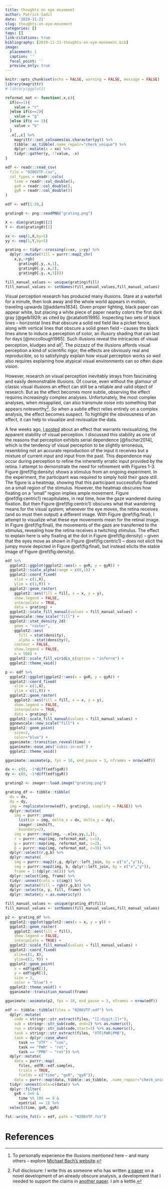 ```yaml
---
title: thoughts on eye movement
author: Patrick Sadil
date: '2019-11-21'
slug: thoughts-on-eye-movement
categories: []
tags: []
link-citations: true
bibliography: [2019-11-21-thoughts-on-eye-movement.bib]
image:
  placement: 1
  caption: ''
  focal_point: ''
  preview_only: true
---
```


```r
knitr::opts_chunk$set(echo = FALSE, warning = FALSE, message = FALSE)
library(magrittr)
# library(ggplot2)

reformat_mat <- function(.x,c){
  if(c==1){
    value = "r"
  }else if(c==2){
    value = "g"
  }else if(c == 3){
    value = "b"
  }
  .x[,,c] %>%
    magrittr::set_colnames(as.character(yy)) %>%
    tibble::as_tibble(.name_repair="check_unique") %>%
    dplyr::mutate(x = xx) %>%
    tidyr::gather(y, !!value, -x)  
}

edf <- readr::read_csv(
  file = "0206VTF.csv",
  col_types = readr::cols(
    time = readr::col_double(),
    gxR = readr::col_double(),
    gyR = readr::col_double())
) 

edf <- edf[1:30,]

grating0 <- png::readPNG("grating.png")

X <- dim(grating0)[2]
Y <- dim(grating0)[1]

xx <- seq(1,X,by=5)
yy <- seq(1,Y,by=5)

grating <- tidyr::crossing(x=xx, y=yy) %>%
  dplyr::mutate(fill = purrr::map2_chr(
    x,y,~rgb(
      grating0[.y,.x,1],
      grating0[.y,.x,2],
      grating0[.y,.x,3])))

fill_manual_values <- unique(grating$fill)
fill_manual_values <- setNames(fill_manual_values,fill_manual_values)
```


Visual perception research has produced many illusions. Stare at a waterfall for a minute, then look away and the whole world appears in motion, traveling upwards [@addams1834]. Given proper lighting, black paper can appear white, but placing a white piece of paper nearby colors the first dark gray [@gelb1929; as cited by @cataliotti1995]. Inspecting two sets of black lines -- horizontal lines that obscure a solid red field like a picket fence, along with vertical lines that obscure a solid green field -- causes the black lines alone to induce a perception of color, an illusory shading that can last for days [@mccollough1965]. Such illusions reveal the intricacies of visual perception, kludges and all^[To personally experience the illusions mentioned here -- and many others -- explore [Michael Bach's website](https://michaelbach.de/ot/).]. The pizzazz of the illusions affords visual perception a kind of scientific rigor; the effects are obviously real and reproducible, so to satisfyingly explain how visual perception works _so well_ also requires explaining how atypical visual environments can so often dupe vision. 

However, research on visual perception inevitably strays from fascinating and easily demonstrable illusions. Of course, even without the glamour of classic visual illusions an effect can still be a reliable and valid object of research. But as the effect becomes more subtle, observing the effect requires increasingly complex analyses. Unfortunately, the most complex analyses, when misapplied, can also transmute noise into something that appears noteworthy^[Full disclosure: I write this as someone who has written [a paper](https://psadil.gitlab.io/psadil/publication/sadil_huber_cowell_2019/) on a novel development of an already obscure analysis, a development that I needed to support the claims in [another paper](https://psadil.gitlab.io/psadil/publication/sadil_potter_huber_cowell_dots_2019/). I am a kettle.]. So when a subtle effect relies entirely on a complex analysis, the effect becomes suspect. To highlight the obviousness of an effect, it can help to visualize and revisualize the data.

A few weeks ago, [I posted](https://psadil.gitlab.io/psadil/post/serial-dependence/) about an effect that warrants revisualizing, the apparent stability of visual perception. I discussed this stability as one of the reasons that perception exhibits serial dependence [@fischer2014], which is the tendency of visual perception to be slightly erroneous, resembling not an accurate reproduction of the input it receives but a mixture of current input and input from the past. This dependence may occur during perception to refine the inherently erratic input provided by the retina. I attempt to demonstrate the need for refinement with Figures 1-3. Figure \@ref(fig:density) shows a stimulus from an ongoing experiment. In the experiment, the participant was required to simply hold their gaze still. The figure is a heatmap, showing that this participant successfully fixated on a small region of the stimulus. However, the heatmap obscures how fixating on a "small" region implies ample movement. Figure \@ref(fig:centric1) recapitulates, in real time, how the gaze wandered during fixation. But then Figure \@ref(fig:centric1) obscures what that wandering means for the visual system; whenever the eye moves, the retina receives (and so must then output) a different image. With Figure \@ref(fig:final), I attempt to visualize what these eye movements mean for the retinal image. In Figure \@ref(fig:final), the movements of the gaze are transferred to the stimulus, revealing how the retina receives a twitching stimulus. The effect to explain here is why fixating at the dot in Figure \@ref(fig:density) -- given that the eyes move as shown in Figure \@ref(fig:centric1) -- does not elicit the jumpy movie depicted in Figure \@ref(fig:final), but instead elicits the stable image of Figure \@ref(fig:density).

```r
edf %>%
  ggplot2::ggplot(ggplot2::aes(x = gxR, y = gyR)) +
  ggplot2::scale_alpha(range = c(0,1)) +
  ggplot2::coord_fixed(
    xlim = c(1,X), 
    ylim = c(1,Y)) +
  ggplot2::geom_raster(
    ggplot2::aes(fill = fill, x = x, y = y),
    show.legend = FALSE,
    interpolate = TRUE,
    data = grating) +
  ggplot2::scale_fill_manual(values = fill_manual_values) +
  ggnewscale::new_scale("fill") +
  ggplot2::stat_density_2d(
    geom = "raster",
    ggplot2::aes(
      fill = stat(density),
      alpha = stat(density)),
    contour = FALSE,
    show.legend = FALSE,
    n = 500) +
  ggplot2::scale_fill_viridis_c(option = "inferno") +
  ggplot2::theme_void() 

```


```r

p <- edf %>%
  ggplot2::ggplot(ggplot2::aes(x = gxR, y = gyR)) +
  ggplot2::coord_fixed(
    xlim = c(1,X), 
    ylim = c(1,Y)) +
  ggplot2::geom_raster(
    ggplot2::aes(fill = fill, x = x, y = y),
    show.legend = FALSE,
    interpolate = TRUE,
    data = grating) +
  ggplot2::scale_fill_manual(values = fill_manual_values) +
  ggnewscale::new_scale("fill") +
  ggplot2::geom_point(
    size=2, 
    color="blue") +
  gganimate::transition_reveal(time) +
  gganimate::ease_aes('cubic-in-out') +
  ggplot2::theme_void() 

gganimate::animate(p, fps = 10, end_pause = 3, nframes = nrow(edf))

```


```r
dx <- c(0, -1*diff(edf$gxR))
dy <- c(0, -1*diff(edf$gyR))

grating2 <- imager::load.image("grating.png")

grating_df <- tibble::tibble(
  dx = dx,
  dy = dy, 
  img = replicate(nrow(edf), grating2, simplify = FALSE)) %>%
  dplyr::mutate(
    img = purrr::pmap(
      list(im = img, delta_x = dx, delta_y = dy), 
      imager::imshift, 
      boundary=2),
    img = purrr::map(img, ~.x[xx,yy,1,]),
    r = purrr::map(img, reformat_mat, c=1),
    g = purrr::map(img, reformat_mat, c=2),
    b = purrr::map(img, reformat_mat, c=3)) %>%
  dplyr::select(r,g,b) %>%
  dplyr::mutate(
    img = purrr::map2(r,g, dplyr::left_join, by = c("x","y")),
    img = purrr::map2(img, b, dplyr::left_join, by = c("x","y")),
    frame = 1:(dplyr::n())) %>%
  dplyr::select(img, frame) %>%
  tidyr::unnest(cols = c(img)) %>%
  dplyr::mutate(fill = rgb(r,g,b)) %>%
  dplyr::select(x, y, fill, frame) %>%
  dplyr::mutate(y = as.numeric(y))

fill_manual_values <- unique(grating_df$fill)
fill_manual_values <- setNames(fill_manual_values,fill_manual_values)

p2 <- grating_df %>%
  ggplot2::ggplot(ggplot2::aes(x = x, y = y)) +
  ggplot2::geom_raster(
    ggplot2::aes(fill = fill),
    show.legend = FALSE,
    interpolate = TRUE) +
  ggplot2::scale_fill_manual(values = fill_manual_values) +
  ggplot2::coord_fixed(
    xlim=c(1, X), 
    ylim=c(1, Y)) +
  ggplot2::geom_point(
    x = edf$gxR[1],
    y = edf$gyR[1],
    size = 2, 
    color = "blue") +
  ggplot2::theme_void() +
  gganimate::transition_manual(frame)

gganimate::animate(p2, fps = 10, end_pause = 3, nframes = nrow(edf))

```


```r

edf <- tibble::tibble(files = "0206VTF.edf") %>%
  dplyr::mutate(
    code = stringr::str_extract(files, "[[:digit:]]+"),
    sub = stringr::str_sub(code, end=2) %>% as.numeric(),
    run = stringr::str_sub(code,start=3) %>% as.numeric(),
    task = stringr::str_extract(files, "VTF|PWR|PMB"),
    task = dplyr::case_when(
      task == "VTF" ~ "con",
      task == "PWR" ~ "ret",
      task == "PMB" ~ "ret")) %>%
  dplyr::mutate(
    data = purrr::map(
      files, edfR::edf.samples,
      trials = TRUE,
      fields = c("time", "gxR", "gyR")),
    data = purrr::map(data, tibble::as_tibble, .name_repair="check_unique")) %>%
  tidyr::unnest(cols=c(data)) %>%
  dplyr::filter(
    gxR < 1e6 &
      time %% 100 == 0 &
      eyetrial == 1) %>%
  select(time, gxR, gyR)

fst::write_fst(x = edf, path = "0206VTF.fst")
```


# References
